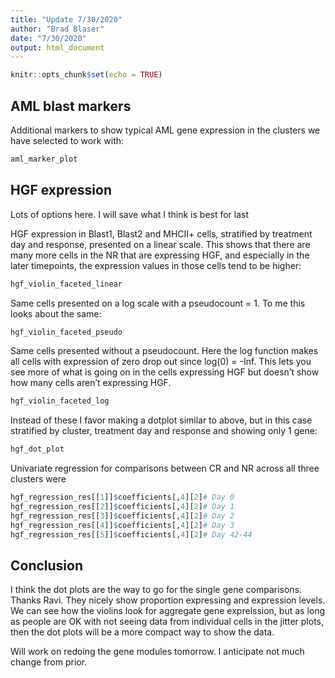 ```yaml
---
title: "Update 7/30/2020"
author: "Brad Blaser"
date: "7/30/2020"
output: html_document
---
```


```r
knitr::opts_chunk$set(echo = TRUE)
```

## AML blast markers

Additional markers to show typical AML gene expression in the clusters we have selected to work with:


```r
aml_marker_plot
```

## HGF expression

Lots of options here.  I will save what I think is best for last

HGF expression in Blast1, Blast2 and MHCII+ cells, stratified by treatment day and response, presented on a linear scale.  This shows that there are many more cells in the NR that are expressing HGF, and especially in the later timepoints, the expression values in those cells tend to be higher:

```r
hgf_violin_faceted_linear
```

Same cells presented on a log scale with a pseudocount = 1.  To me this looks about the same:

```r
hgf_violin_faceted_pseudo
```

Same cells presented without a pseudocount.  Here the log function makes all cells with expression of zero drop out since log(0) = -Inf.  This lets you see more of what is going on in the cells expressing HGF but doesn't show how many cells aren't expressing HGF.

```r
hgf_violin_faceted_log
```

Instead of these I favor making a dotplot similar to above, but in this case stratified by cluster, treatment day and response and showing only 1 gene:

```r
hgf_dot_plot
```

Univariate regression for comparisons between CR and NR across all three clusters were 

```r

hgf_regression_res[[1]]$coefficients[,4][2]# Day 0
hgf_regression_res[[2]]$coefficients[,4][2]# Day 1
hgf_regression_res[[3]]$coefficients[,4][2]# Day 2
hgf_regression_res[[4]]$coefficients[,4][2]# Day 3
hgf_regression_res[[5]]$coefficients[,4][2]# Day 42-44


```


## Conclusion

I think the dot plots are the way to go for the single gene comparisons.  Thanks Ravi.  They nicely show proportion expressing and expression levels.  We can see how the violins look for aggregate gene exprelssion, but as long as people are OK with not seeing data from individual cells in the jitter plots, then the dot plots will be a more compact way to show the data.

Will work on redoing the gene modules tomorrow.  I anticipate not much change from prior. 